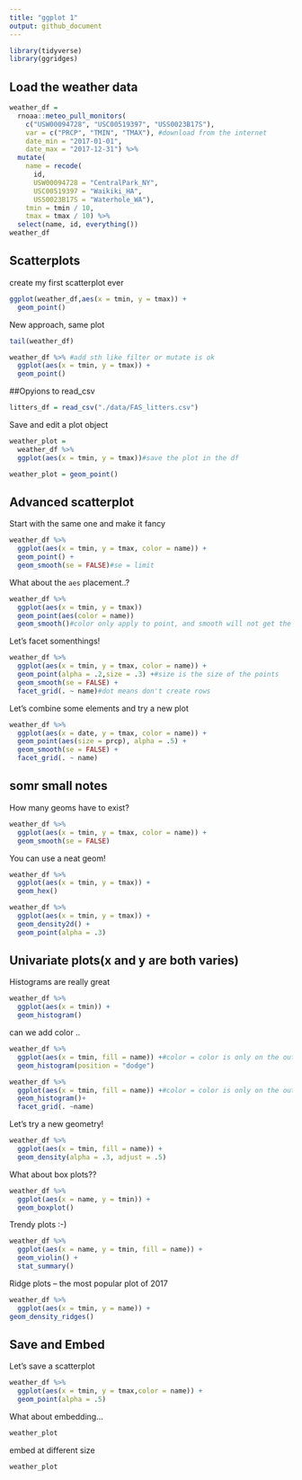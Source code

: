 ```yaml
---
title: "ggplot 1"
output: github_document
---
```


```r
library(tidyverse)
library(ggridges)
```


## Load the weather data 

```r
weather_df = 
  rnoaa::meteo_pull_monitors(
    c("USW00094728", "USC00519397", "USS0023B17S"),
    var = c("PRCP", "TMIN", "TMAX"), #download from the internet
    date_min = "2017-01-01",
    date_max = "2017-12-31") %>%
  mutate(
    name = recode(
      id, 
      USW00094728 = "CentralPark_NY", 
      USC00519397 = "Waikiki_HA",
      USS0023B17S = "Waterhole_WA"),
    tmin = tmin / 10,
    tmax = tmax / 10) %>%
  select(name, id, everything())
weather_df
```

## Scatterplots

create my first scatterplot ever

```r
ggplot(weather_df,aes(x = tmin, y = tmax)) +
  geom_point()
```

New approach, same plot

```r
tail(weather_df)
```

```r
weather_df %>% #add sth like filter or mutate is ok
  ggplot(aes(x = tmin, y = tmax)) +
  geom_point()
```

##Opyions to read_csv

```r
litters_df = read_csv("./data/FAS_litters.csv")
```

Save and edit a plot object

```r
weather_plot = 
  weather_df %>% 
  ggplot(aes(x = tmin, y = tmax))#save the plot in the df

weather_plot = geom_point()
```


## Advanced scatterplot

Start with the same one and make it fancy

```r
weather_df %>% 
  ggplot(aes(x = tmin, y = tmax, color = name)) +
  geom_point() +
  geom_smooth(se = FALSE)#se = limit
```

What about the `aes` placement..?


```r
weather_df %>% 
  ggplot(aes(x = tmin, y = tmax))
  geom_point(aes(color = name))
  geom_smooth()#color only apply to point, and smooth will not get the color from point
```

Let's facet somenthings!

```r
weather_df %>% 
  ggplot(aes(x = tmin, y = tmax, color = name)) + 
  geom_point(alpha = .2,size = .3) +#size is the size of the points
  geom_smooth(se = FALSE) +
  facet_grid(. ~ name)#dot means don't create rows
```

Let's  combine some elements and try a new plot

```r
weather_df %>% 
  ggplot(aes(x = date, y = tmax, color = name)) +
  geom_point(aes(size = prcp), alpha = .5) + 
  geom_smooth(se = FALSE) +
  facet_grid(. ~ name)
```


## somr small notes

How many geoms have to exist?

```r
weather_df %>% 
  ggplot(aes(x = tmin, y = tmax, color = name)) +
  geom_smooth(se = FALSE)
```

You can use a neat geom!

```r
weather_df %>% 
  ggplot(aes(x = tmin, y = tmax)) +
  geom_hex()
```

```r
weather_df %>% 
  ggplot(aes(x = tmin, y = tmax)) +
  geom_density2d() +
  geom_point(alpha = .3)
```

## Univariate plots(x and y are both varies)

Histograms are really great

```r
weather_df %>% 
  ggplot(aes(x = tmin)) +
  geom_histogram()
```

can we add color ..

```r
weather_df %>% 
  ggplot(aes(x = tmin, fill = name)) +#color = color is only on the outline, fill = color also filled in
  geom_histogram(position = "dodge")
```

```r
weather_df %>% 
  ggplot(aes(x = tmin, fill = name)) +#color = color is only on the outline, fill = color also filled in
  geom_histogram()+
  facet_grid(. ~name)
```

Let's try a new geometry!

```r
weather_df %>% 
  ggplot(aes(x = tmin, fill = name)) +
  geom_density(alpha = .3, adjust = .5)
```

What about box plots??

```r
weather_df %>% 
  ggplot(aes(x = name, y = tmin)) +
  geom_boxplot()
```

Trendy plots :-)

```r
weather_df %>% 
  ggplot(aes(x = name, y = tmin, fill = name)) +
  geom_violin() + 
  stat_summary()
```

Ridge plots -- the most popular plot of 2017

```r
weather_df %>% 
  ggplot(aes(x = tmin, y = name)) +
geom_density_ridges()
```

## Save and Embed

Let's save a scatterplot

```r
weather_df %>% 
  ggplot(aes(x = tmin, y = tmax,color = name)) +
  geom_point(alpha = .5)

```

What about embedding...

```r
weather_plot
```

embed at different size
```r
weather_plot
```
